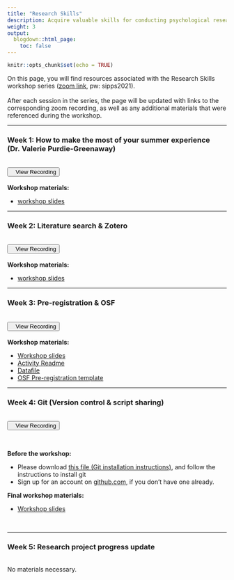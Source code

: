 ```yaml
---
title: "Research Skills"
description: Acquire valuable skills for conducting psychological research, from conducting literature reviews to developing your research question(s) to sharing your results with peers.
weight: 3
output:
  blogdown::html_page:
    toc: false
---
```


```r
knitr::opts_chunk$set(echo = TRUE)
```

On this page, you will find resources associated with the Research Skills workshop series (<a href="https://columbiauniversity.zoom.us/j/96435187274?pwd=bnpTdzN4R0lJaDFheDZzVUtGa2EyUT09" target="_blank">zoom link</a>, pw: sipps2021).
<br><br>
After each session in the series, the page will be updated with links to the corresponding zoom recording, as well as any additional materials that were referenced during the workshop.
<hr>

### Week 1: How to make the most of your summer experience (Dr. Valerie Purdie-Greenaway)
<br>
<div align="center"><a href="https://columbiauniversity.zoom.us/rec/share/7skt4Grewof6qv0WAy0IucdAjTF70dqtkSvOPNhoTDep7Z5uHnxdaxCb-QahT5eL.86kl_7PINQcwqkSJ" target="_blank" style="padding-bottom:10px"><button><i class="fas fa-video"></i>&nbsp;&nbsp;&nbsp;View Recording</button></a></div>
<br>
**Workshop materials:**
<ul>
<li><a href="/workshop_files/research-skills/SummerExp-VGP.pdf" download>workshop slides</a>
</ul>

<hr>

### Week 2: Literature search & Zotero
<br>
<div align="center"><a href="https://columbiauniversity.zoom.us/rec/share/aTzEDzUtrgNRZxjCqkQrGeyrxN8XL1JeqgqpPCPNoEOkcawLyylfdljhI_pZrC-s.P4IjrQT7qkY_4odZ" target="_blank" style="padding-bottom:10px"><button><i class="fas fa-video"></i>&nbsp;&nbsp;&nbsp;View Recording</button></a></div>
<br>
**Workshop materials:**
<ul>
<li><a href="/workshop_files/research-skills/LitSearch-AV.pdf" download>workshop slides</a>
</ul>

<hr>

### Week 3: Pre-registration & OSF
<br>
<div align="center"><a href="https://columbiauniversity.zoom.us/rec/share/yIYyLaOThBrTVL5KojCFXBKhtFTiqTmCVZK5N3WMr_a74WLEgykgENiL0rMAzxTl.mPbhDbcZWc_Wjqx4" target="_blank" style="padding-bottom:10px"><button><i class="fas fa-video"></i>&nbsp;&nbsp;&nbsp;View Recording</button></a></div>
<br>
**Workshop materials:**
<ul>
<li><a href="/workshop_files/research-skills/Prereg_OSF/PreReg_OSF_slides.pdf" download>Workshop slides</a>
<li><a href="/workshop_files/research-skills/Prereg_OSF/readMe_preRegWorkshop.docx" download>Activity Readme</a>
<li><a href="/workshop_files/research-skills/Prereg_OSF/modifedAffect.csv" download>Datafile</a>
<li><a href="/workshop_files/research-skills/Prereg_OSF/OSF_Prereg_Template.docx" download>OSF Pre-registration template</a>
</ul>

<hr>

### Week 4: Git (Version control & script sharing)
<br>
<div align="center"><a href="https://columbiauniversity.zoom.us/rec/play/ZsMlSXLV6-lGTA9fDx47ISVO8RYBSk_mRod_PCqP9-_aqLy7_ZOXPUTVjeKvqEYelsQWqrUkMzpmNAo.8tFYcKxGzZQoqCrD?_x_zm_rhtaid=599&_x_zm_rtaid=7YEOD9OySHa-fbj5JYIM0A.1625492249119.21bbfa79b54e8b2fcc59869b1cb49e19&autoplay=true&continueMode=true&startTime=1625170245000" target="_blank" style="padding-bottom:10px"><button><i class="fas fa-video"></i>&nbsp;&nbsp;&nbsp;View Recording</button></a></div>
<br>

**Before the workshop:**
<ul>
<li> Please download <a href="/workshop_files/research-skills/Git_installation_instructions.docx" download>this file (Git installation instructions)</a>, and follow the instructions to install git
<li> Sign up for an account on <a href="http://github.com/">github.com</a>, if you don't have one already.
</ul>

**Final workshop materials:**
<ul>
<li><a href="/workshop_files/research-skills/git.pptx" download>Workshop slides</a>
</ul>
<br>

<hr>

### Week 5: Research project progress update
<br>
No materials necessary.